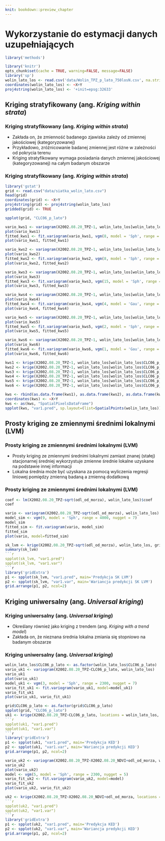```yaml
---
knit: bookdown::preview_chapter
---
```


# Wykorzystanie do estymacji danych uzupełniających 

```r
library('methods')
```

```r
library('knitr')
opts_chunk$set(cache = TRUE, warning=FALSE, message=FALSE) 
library('sp')
wolin_lato_los <- read.csv('data/Wolin_TPZ_p_lato_750losN.csv', na.strings=-999.00)
coordinates(wolin_lato_los) <- ~X+Y
proj4string(wolin_lato_los) <- '+init=epsg:32633'
```

## Kriging stratyfikowany (ang. *Kriging within strata*)
### Kriging stratyfikowany (ang. *Kriging within strata*)
- Zakłada on, że zmienność badanego zjawiska zależy od zmiennej jakościowej (kategoryzowanej)
- Przykładowo, zróżnicowanie badanej zmiennej jest różne w zależności od pokrycia terenu
- Kriging stratyfikowany wymaga posiadania danych zmiennej jakościowej (kategoryzowanej) na całym badanym obszarze

### Kriging stratyfikowany (ang. *Kriging within strata*)

```r
library('gstat')
grid <- read.csv("data/siatka_wolin_lato.csv")
head(grid)
coordinates(grid) <- ~X+Y
proj4string(grid) <- proj4string(wolin_lato_los)
gridded(grid) <- TRUE

spplot(grid, "CLC06_p_lato")

vario_kws1 <- variogram(X2002.08.20_TPZ~1, wolin_lato_los[wolin_lato_los$CLC06_p_lato==1, ])
plot(vario_kws1)
fitted_kws1 <- fit.variogram(vario_kws1, vgm(8, model = 'Sph', range = 1500, nugget = 1))
plot(vario_kws1, fitted_kws1)

vario_kws2 <- variogram(X2002.08.20_TPZ~1, wolin_lato_los[wolin_lato_los$CLC06_p_lato==2, ])
plot(vario_kws2)
fitted_kws2 <- fit.variogram(vario_kws2, vgm(8, model = 'Sph', range = 2000, nugget = 4))
plot(vario_kws2, fitted_kws2)

vario_kws3 <- variogram(X2002.08.20_TPZ~1, wolin_lato_los[wolin_lato_los$CLC06_p_lato==3, ])
plot(vario_kws3)
fitted_kws3 <- fit.variogram(vario_kws3, vgm(15, model = 'Sph', range = 2000, nugget = 5))
plot(vario_kws3, fitted_kws3)

vario_kws4 <- variogram(X2002.08.20_TPZ~1, wolin_lato_los[wolin_lato_los$CLC06_p_lato==4, ])
plot(vario_kws4)
fitted_kws4 <- fit.variogram(vario_kws4, vgm(4, model = 'Gau', range = 10000, nugget = 2))
plot(vario_kws4, fitted_kws4)

vario_kws5 <- variogram(X2002.08.20_TPZ~1, wolin_lato_los[wolin_lato_los$CLC06_p_lato==5, ])
plot(vario_kws5)
fitted_kws5 <- fit.variogram(vario_kws5, vgm(2, model = 'Sph', range = 2000, nugget = 1))
plot(vario_kws5, fitted_kws5)

vario_kws6 <- variogram(X2002.08.20_TPZ~1, wolin_lato_los[wolin_lato_los$CLC06_p_lato==6, ])
plot(vario_kws6)
fitted_kws6 <- fit.variogram(vario_kws6, vgm(1, model = 'Gau', range = 2500, nugget = 0.4))
plot(vario_kws6, fitted_kws6)

kws1 <- krige(X2002.08.20_TPZ~1, wolin_lato_los[wolin_lato_los$CLC06_p_lato==1, ], grid[grid$CLC06_p_lato==1, ], model = fitted_kws1, maxdist = 500)
kws2 <- krige(X2002.08.20_TPZ~1, wolin_lato_los[wolin_lato_los$CLC06_p_lato==2, ], grid[grid$CLC06_p_lato==2, ], model = fitted_kws2, maxdist = 200)
kws3 <- krige(X2002.08.20_TPZ~1, wolin_lato_los[wolin_lato_los$CLC06_p_lato==3, ], grid[grid$CLC06_p_lato==3, ], model = fitted_kws3, maxdist = 1000)
kws4 <- krige(X2002.08.20_TPZ~1, wolin_lato_los[wolin_lato_los$CLC06_p_lato==4, ], grid[grid$CLC06_p_lato==4, ], model = fitted_kws4, maxdist = 1000)
kws5 <- krige(X2002.08.20_TPZ~1, wolin_lato_los[wolin_lato_los$CLC06_p_lato==5, ], grid[grid$CLC06_p_lato==5, ], model = fitted_kws5, maxdist = 500)
kws6 <- krige(X2002.08.20_TPZ~1, wolin_lato_los[wolin_lato_los$CLC06_p_lato==6, ], grid[grid$CLC06_p_lato==6, ], model = fitted_kws6, maxdist = 500)

kws <- rbind(as.data.frame(kws1), as.data.frame(kws2), as.data.frame(kws3), as.data.frame(kws4), as.data.frame(kws5), as.data.frame(kws6))
coordinates(kws) <- ~X+Y
kws <- as(kws, "SpatialPixelsDataFrame")
spplot(kws, "var1.pred", sp.layout=(list=SpatialPoints(wolin_lato_los)))
```


## Prosty kriging ze zmiennymi średnimi lokalnymi (LVM)
### Prosty kriging ze zmiennymi średnimi lokalnymi (LVM)
- Prosty kriging ze zmiennymi średnimi lokalnymi zamiast znanej (stałej) stacjonarnej średniej wykorzystuje zmienne średnie lokalne uzyskane na podstawie innej informacji
- Lokalna średnia może być uzyskana za pomocą wyliczenia regresji liniowej pomiędzy zmienną badaną a zmienną dodatkową


### Prosty kriging ze zmiennymi średnimi lokalnymi (LVM)

```r
coef <- lm(X2002.08.20_TPZ~sqrt(odl_od_morza), wolin_lato_los)$coef
coef

vario <- variogram(X2002.08.20_TPZ~sqrt(odl_od_morza), wolin_lato_los)
model_sim <- vgm(9, model = 'Sph', range = 4000, nugget = 7)
model_sim
fitted_sim <- fit.variogram(vario, model_sim)
fitted_sim
plot(vario, model=fitted_sim)

sk_lvm <- krige(X2002.08.20_TPZ~sqrt(odl_od_morza), wolin_lato_los, grid, model=fitted_sim, beta = coef)
summary(sk_lvm)
```r
spplot(sk_lvm, "var1.pred")
spplot(sk_lvm, "var1.var")
```r
library('gridExtra')
p1 <- spplot(sk_lvm, "var1.pred", main='Predykcja SK LVM')
p2 <- spplot(sk_lvm, "var1.var", main='Wariancja predykcji SK LVM')
grid.arrange(p1, p2, ncol=2)
```



## Kriging uniwersalny (ang. *Universal kriging*)
### Kriging uniwersalny (ang. *Universal kriging*)
- Określany również jako kriging z trendem (ang. *Kriging with a trend model*)
- Zakłada on, że nieznana średnia lokalna zmiania się stopniowo na badanym obszarze

### Kriging uniwersalny (ang. *Universal kriging*)

<!--

```r
# vario_ku <- variogram(X2002.08.20_TPZ~odl_od_morza, data=wolin_lato_los)
# plot(vario_ku)
# model_ku <- vgm(psill = 17, model = 'Sph', range = 12000, nugget = 5)
# fitted_ku <- fit.variogram(vario_ku, model_ku)
# fitted_ku
# plot(vario_ku, fitted_ku)
```


-->


```r
wolin_lato_los$CLC06_p_lato <- as.factor(wolin_lato_los$CLC06_p_lato)
vario_uk1 <- variogram(X2002.08.20_TPZ~CLC06_p_lato, wolin_lato_los)
vario_uk1
plot(vario_uk1)
model_uk1 <- vgm(3, model = 'Sph', range = 2300, nugget = 7)
vario_fit_uk1 <- fit.variogram(vario_uk1, model=model_uk1)
vario_fit_uk1
plot(vario_uk1, vario_fit_uk1)
```


<!--

```r
# przygotowanie siatki
# grid <- read.csv("data/Wolin_TPZ_p_lato_popN.csv")
# head(grid)
# coordinates(grid) <- ~X+Y
# proj4string(grid) <- proj4string(wolin_lato_los)
# gridded(grid) <- TRUE
# plot(grid)
# names(grid)[6] <- c("CLC06_p_lato")
# names(grid)[7] <- c("odl_od_morza")
# grid@data <- grid@data[c(2, 4:9)]
# # grid@data <- cbind(grid@data, as.data.frame(coordinates(grid)))
# write.csv(grid, 'data/siatka_wolin_lato.csv', row.names=FALSE)
# spplot(grid)
```


-->


```r
grid$CLC06_p_lato <- as.factor(grid$CLC06_p_lato)
spplot(grid, "CLC06_p_lato")
uk1 <- krige(X2002.08.20_TPZ~CLC06_p_lato, locations = wolin_lato_los, newdata=grid, model=vario_fit_uk1)
```r
spplot(uk1, "var1.pred")
spplot(uk1, "var1.var")
```r
library('gridExtra')
p1 <- spplot(uk1, "var1.pred", main='Predykcja KED')
p2 <- spplot(uk1, "var1.var", main='Wariancja predykcji KED')
grid.arrange(p1, p2, ncol=2)
```




```r
vario_uk2 <- variogram(X2002.08.20_TPZ~X2002.08.20_NDVI+odl_od_morza, wolin_lato_los)
vario_uk2
plot(vario_uk2)
model <- vgm(5, model = 'Sph', range = 2300, nugget = 5)
vario_fit_uk2 <- fit.variogram(vario_uk2, model=model)
vario_fit_uk2
plot(vario_uk2, vario_fit_uk2)

uk2 <- krige(X2002.08.20_TPZ~X2002.08.20_NDVI+odl_od_morza, locations = wolin_lato_los, newdata=grid, model=vario_fit_uk2)
```r
spplot(uk2, "var1.pred")
spplot(uk2, "var1.var")
```r
library('gridExtra')
p1 <- spplot(uk2, "var1.pred", main='Predykcja KED')
p2 <- spplot(uk2, "var1.var", main='Wariancja predykcji KED')
grid.arrange(p1, p2, ncol=2)
```



